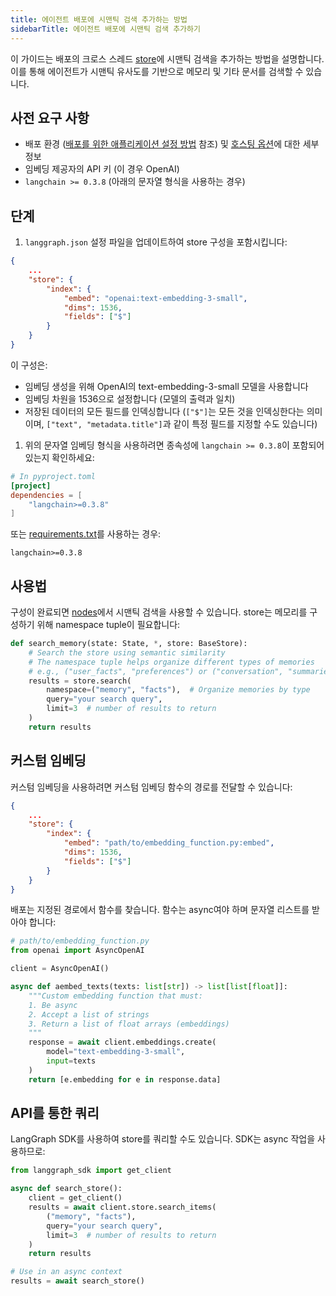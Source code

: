 ```yaml
---
title: 에이전트 배포에 시맨틱 검색 추가하는 방법
sidebarTitle: 에이전트 배포에 시맨틱 검색 추가하기
---
```


이 가이드는 배포의 크로스 스레드 [store](/oss/langgraph/persistence#memory-store)에 시맨틱 검색을 추가하는 방법을 설명합니다. 이를 통해 에이전트가 시맨틱 유사도를 기반으로 메모리 및 기타 문서를 검색할 수 있습니다.

## 사전 요구 사항

* 배포 환경 ([배포를 위한 애플리케이션 설정 방법](/langsmith/setup-app-requirements-txt) 참조) 및 [호스팅 옵션](/langsmith/hosting)에 대한 세부 정보
* 임베딩 제공자의 API 키 (이 경우 OpenAI)
* `langchain >= 0.3.8` (아래의 문자열 형식을 사용하는 경우)

## 단계

1. `langgraph.json` 설정 파일을 업데이트하여 store 구성을 포함시킵니다:

```json
{
    ...
    "store": {
        "index": {
            "embed": "openai:text-embedding-3-small",
            "dims": 1536,
            "fields": ["$"]
        }
    }
}
```

이 구성은:

* 임베딩 생성을 위해 OpenAI의 text-embedding-3-small 모델을 사용합니다
* 임베딩 차원을 1536으로 설정합니다 (모델의 출력과 일치)
* 저장된 데이터의 모든 필드를 인덱싱합니다 (`["$"]`는 모든 것을 인덱싱한다는 의미이며, `["text", "metadata.title"]`과 같이 특정 필드를 지정할 수도 있습니다)

1. 위의 문자열 임베딩 형식을 사용하려면 종속성에 `langchain >= 0.3.8`이 포함되어 있는지 확인하세요:

```toml
# In pyproject.toml
[project]
dependencies = [
    "langchain>=0.3.8"
]
```

또는 [requirements.txt](/langsmith/setup-app-requirements-txt)를 사용하는 경우:

```
langchain>=0.3.8
```

## 사용법

구성이 완료되면 [nodes](/oss/langgraph/graph-api#nodes)에서 시맨틱 검색을 사용할 수 있습니다. store는 메모리를 구성하기 위해 namespace tuple이 필요합니다:

```python
def search_memory(state: State, *, store: BaseStore):
    # Search the store using semantic similarity
    # The namespace tuple helps organize different types of memories
    # e.g., ("user_facts", "preferences") or ("conversation", "summaries")
    results = store.search(
        namespace=("memory", "facts"),  # Organize memories by type
        query="your search query",
        limit=3  # number of results to return
    )
    return results
```

## 커스텀 임베딩

커스텀 임베딩을 사용하려면 커스텀 임베딩 함수의 경로를 전달할 수 있습니다:

```json
{
    ...
    "store": {
        "index": {
            "embed": "path/to/embedding_function.py:embed",
            "dims": 1536,
            "fields": ["$"]
        }
    }
}
```

배포는 지정된 경로에서 함수를 찾습니다. 함수는 async여야 하며 문자열 리스트를 받아야 합니다:

```python
# path/to/embedding_function.py
from openai import AsyncOpenAI

client = AsyncOpenAI()

async def aembed_texts(texts: list[str]) -> list[list[float]]:
    """Custom embedding function that must:
    1. Be async
    2. Accept a list of strings
    3. Return a list of float arrays (embeddings)
    """
    response = await client.embeddings.create(
        model="text-embedding-3-small",
        input=texts
    )
    return [e.embedding for e in response.data]
```

## API를 통한 쿼리

LangGraph SDK를 사용하여 store를 쿼리할 수도 있습니다. SDK는 async 작업을 사용하므로:

```python
from langgraph_sdk import get_client

async def search_store():
    client = get_client()
    results = await client.store.search_items(
        ("memory", "facts"),
        query="your search query",
        limit=3  # number of results to return
    )
    return results

# Use in an async context
results = await search_store()
```
